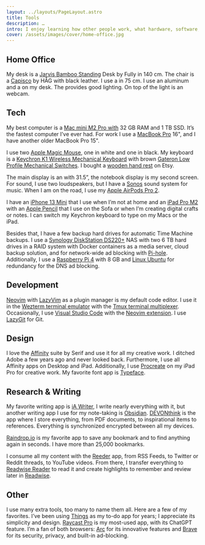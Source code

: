 ```yaml
---
layout: ../layouts/PageLayout.astro
title: Tools
description: …
intro: I enjoy learning how other people work, what hardware, software, tools, and gadgets they use. On this page, I present my tools.
cover: /assets/images/cover/home-office.jpg
---
```



## Home Office

My desk is a [Jarvis Bamboo Standing](https://www.fully.com/standing-desks/jarvis/jarvis-adjustable-height-desk-bamboo.html) Desk by Fully in 140 cm. The chair is a [Capisco](https://www.fully.com/chairs/for-standing-desks/hag-capisco-chair.html) by HÅG with black leather. I use a <AffiliateLink asin="B07PXDSSZP" text="black leather desk pad" /> in 75 cm. I use an aluminum <AffiliateLink asin="B01F01DRW6" text="MacBook stand" /> and a <AffiliateLink asin="B01M8HGTX8" text="bamboo book rest" /> on my desk. The <AffiliateLink asin="B07GGVNXSW" text="BenQ Screenbar Plus" /> provides good lighting. On top of the light is an <AffiliateLink asin="B09MFMTMPD" text="Anker PowerConf C200" /> webcam.

## Tech

My best computer is a [Mac mini M2 Pro with](https://www.apple.com/mac-mini/) 32 GB RAM and 1 TB SSD. It’s the fastest computer I’ve ever had. For work I use a [MacBook Pro](https://www.apple.com/macbook-pro/) 16", and I have another older MacBook Pro 15".

I use two [Apple Magic Mouse](https://www.apple.com/shop/product/MK2E3AM/A/magic-mouse-white-multi-touch-surface), one in white and one in black. My keyboard is a [Keychron K1 Wireless Mechanical Keyboard](https://www.keychron.com/products/keychron-k1-wireless-mechanical-keyboard) with brown [Gateron Low Profile Mechanical Switches](https://www.keychron.com/products/low-profile-gateron-mechanical-switch-set). I bought a [wooden hand rest](https://www.etsy.com/listing/1258050864/) on Etsy.

The main display is an <AffiliateLink asin="B08FBH1V9R" text="LG 4K monitor" /> with 31.5”, the notebook display is my second screen. For sound, I use two <AffiliateLink asin="B07VVP8BGD" text="Creative Pebble" /> loudspeakers, but I have a [Sonos](https://www.sonos.com/) sound system for music. When I am on the road, I use my [Apple AirPods Pro 2](https://www.apple.com/airpods-pro/).

I have an [iPhone 13 Mini](https://www.apple.com/shop/buy-iphone/iphone-13) that I use when I’m not at home and an [iPad Pro M2](https://www.apple.com/ipad-pro/) with an [Apple Pencil](https://www.apple.com/apple-pencil/) that I use on the Sofa or when I’m creating digital crafts or notes. I can switch my Keychron keyboard to type on my Macs or the iPad.

Besides that, I have a few backup hard drives for automatic Time Machine backups. I use a [Synology DiskStation DS220+](https://www.synology.com/en-us/products/DS220+) NAS with two 6 TB hard drives in a RAID system with Docker containers as a media server, cloud backup solution, and for network-wide ad blocking with [Pi-hole](https://pi-hole.net/). Additionally, I use a [Raspberry Pi 4](https://www.raspberrypi.com/products/raspberry-pi-4-model-b/) with 8 GB and [Linux Ubuntu](https://ubuntu.com/) for redundancy for the DNS ad blocking.

## Development

[Neovim](https://neovim.io/) with [LazyVim](https://www.lazyvim.org/) as a plugin manager is my default code editor. I use it in the [Wezterm terminal emulator](https://wezfurlong.org/wezterm/) with the [Tmux terminal multiplexer](https://tmux.github.io/). Occasionally, I use [Visual Studio Code](https://code.visualstudio.com/) with the [Neovim extension](https://marketplace.visualstudio.com/items?itemName=asvetliakov.vscode-neovim). I use [LazyGit](https://github.com/jesseduffield/lazygit) for Git.

<Toolbox tools={development} />

## Design

I love the [Affinity](https://affinity.serif.com/) suite by Serif and use it for all my creative work. I ditched Adobe a few years ago and never looked back. Furthermore, I use all Affinity apps on Desktop and iPad. Additionally, I use [Procreate](https://procreate.com/) on my iPad Pro for creative work. My favorite font app is [Typeface](https://typefaceapp.com/).

<Toolbox tools={design} />

## Research & Writing

My favorite writing app is [iA Writer](https://ia.net/writer), I write nearly everything with it, but another writing app I use for my note-taking is [Obsidian](https://obsidian.md/). [DEVONthink](https://www.devontechnologies.com/apps/devonthink) is the app where I store everything, from PDF documents, to inspirational items to references. Everything is synchronized encrypted between all my devices.

[Raindrop.io](https://raindrop.io/) is my favorite app to save any bookmark and to find anything again in seconds. I have more than 25,000 bookmarks.

I consume all my content with the [Reeder](https://reeder.app/) app, from RSS Feeds, to Twitter or Reddit threads, to YouTube videos. From there, I transfer everything to [Readwise Reader](https://readwise.io/read) to read it and create highlights to remember and review later in [Readwise](https://readwise.io/i/stefan805).

<Toolbox tools={research} />

## Other

I use many extra tools, too many to name them all. Here are a few of my favorites. I’ve been using [Things](https://culturedcode.com/things/) as my to-do app for years; I appreciate its simplicity and design. [Raycast Pro](https://www.raycast.com/pro) is my most-used app, with its ChatGPT feature. I’m a fan of both browsers: [Arc](https://arc.net/) for its innovative features and [Brave](https://brave.com/) for its security, privacy, and built-in ad-blocking.

<Toolbox tools={other} />
